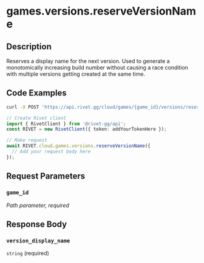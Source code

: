 

# games.versions.reserveVersionName

## Description

Reserves a display name for the next version. Used to generate a monotomically increasing build number without causing a race condition with multiple versions getting created at the same time.


## Code Examples

<CodeGroup title='Request' tag='POST' label='https://api.rivet.gg/cloud/games/{game_id}/versions/reserve-name'>

```bash {{ "title": "cURL" }}
curl -X POST 'https://api.rivet.gg/cloud/games/{game_id}/versions/reserve-name'
```

```ts
// Create Rivet client
import { RivetClient } from '@rivet-gg/api';
const RIVET = new RivetClient({ token: addYourTokenHere });

// Make request
await RIVET.cloud.games.versions.reserveVersionName({
  // Add your request body here
});
```

</CodeGroup>


## Request Parameters


### `game_id`

_Path parameter, required_





## Response Body

### `version_display_name`

`string` (required)



